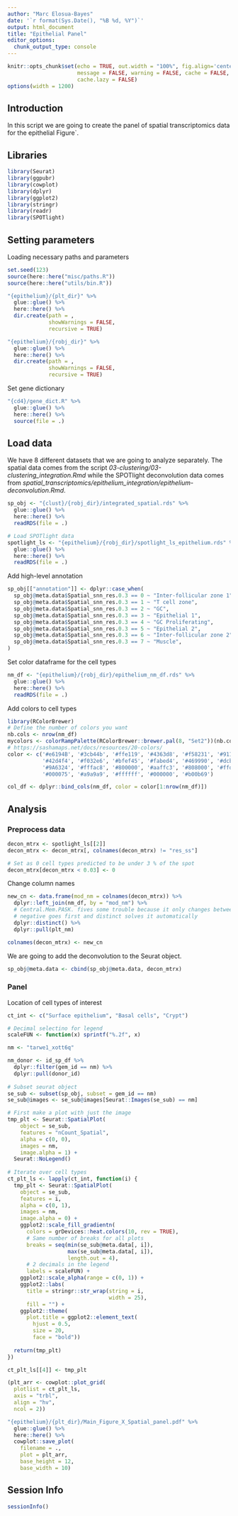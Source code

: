 ```yaml
---
author: "Marc Elosua-Bayes"
date: '`r format(Sys.Date(), "%B %d, %Y")`'
output: html_document
title: "Epithelial Panel"
editor_options: 
  chunk_output_type: console
---
```



```r
knitr::opts_chunk$set(echo = TRUE, out.width = "100%", fig.align='center', 
                      message = FALSE, warning = FALSE, cache = FALSE,
                      cache.lazy = FALSE)
options(width = 1200)
```

## Introduction
In this script we are going to create the panel of spatial transcriptomics data for the epithelial Figure`.

## Libraries
```r
library(Seurat)
library(ggpubr)
library(cowplot)
library(dplyr)
library(ggplot2)
library(stringr)
library(readr)
library(SPOTlight)
```

## Setting parameters
Loading necessary paths and parameters
```r
set.seed(123)
source(here::here("misc/paths.R"))
source(here::here("utils/bin.R"))

"{epithelium}/{plt_dir}" %>%
  glue::glue() %>%
  here::here() %>%
  dir.create(path = ,
             showWarnings = FALSE,
             recursive = TRUE)

"{epithelium}/{robj_dir}" %>%
  glue::glue() %>%
  here::here() %>%
  dir.create(path = ,
             showWarnings = FALSE,
             recursive = TRUE)
```

Set gene dictionary
```r
"{cd4}/gene_dict.R" %>%
  glue::glue() %>%
  here::here() %>%
  source(file = .)
```

## Load data
We have 8 different datasets that we are going to analyze separately.
The spatial data comes from the script *03-clustering/03-clustering_integration.Rmd* while the SPOTlight deconvolution data comes from *spatial_transcriptomics/epithelium_integration/epithelium-deconvolution.Rmd*. \
```r
sp_obj <- "{clust}/{robj_dir}/integrated_spatial.rds" %>%
  glue::glue() %>%
  here::here() %>%
  readRDS(file = .)

# Load SPOTlight data
spotlight_ls <- "{epithelium}/{robj_dir}/spotlight_ls_epithelium.rds" %>%
  glue::glue() %>% 
  here::here() %>%
  readRDS(file = .)
```

Add high-level annotation
```r
sp_obj[["annotation"]] <- dplyr::case_when(
  sp_obj@meta.data$Spatial_snn_res.0.3 == 0 ~ "Inter-follicular zone 1",
  sp_obj@meta.data$Spatial_snn_res.0.3 == 1 ~ "T cell zone",
  sp_obj@meta.data$Spatial_snn_res.0.3 == 2 ~ "GC",
  sp_obj@meta.data$Spatial_snn_res.0.3 == 3 ~ "Epithelial 1",
  sp_obj@meta.data$Spatial_snn_res.0.3 == 4 ~ "GC Proliferating",
  sp_obj@meta.data$Spatial_snn_res.0.3 == 5 ~ "Epithelial 2",
  sp_obj@meta.data$Spatial_snn_res.0.3 == 6 ~ "Inter-follicular zone 2",
  sp_obj@meta.data$Spatial_snn_res.0.3 == 7 ~ "Muscle",
)
```

Set color dataframe for the cell types
```r
nm_df <- "{epithelium}/{robj_dir}/epithelium_nm_df.rds" %>%
  glue::glue() %>% 
  here::here() %>%
  readRDS(file = .)
```

Add colors to cell types
```r
library(RColorBrewer)
# Define the number of colors you want
nb.cols <- nrow(nm_df)
mycolors <- colorRampPalette(RColorBrewer::brewer.pal(8, "Set2"))(nb.cols)
# https://sashamaps.net/docs/resources/20-colors/
color <- c('#e6194B', '#3cb44b', '#ffe119', '#4363d8', '#f58231', '#911eb4',
           '#42d4f4', '#f032e6', '#bfef45', '#fabed4', '#469990', '#dcbeff',
           '#9A6324', '#fffac8', '#800000', '#aaffc3', '#808000', '#ffd8b1',
           '#000075', '#a9a9a9', '#ffffff', '#000000', '#b00b69')

col_df <- dplyr::bind_cols(nm_df, color = color[1:nrow(nm_df)])
```

## Analysis

### Preprocess data
```r
decon_mtrx <- spotlight_ls[[2]]
decon_mtrx <- decon_mtrx[, colnames(decon_mtrx) != "res_ss"]

# Set as 0 cell types predicted to be under 3 % of the spot
decon_mtrx[decon_mtrx < 0.03] <- 0
```

Change column names
```r
new_cn <- data.frame(mod_nm = colnames(decon_mtrx)) %>%
  dplyr::left_join(nm_df, by = "mod_nm") %>%
  # Central.Mem.PASK. fives some trouble because it only changes between + an -
  # negative goes first and distinct solves it automatically
  dplyr::distinct() %>%
  dplyr::pull(plt_nm)

colnames(decon_mtrx) <- new_cn
```

We are going to add the deconvolution to the Seurat object.
```r
sp_obj@meta.data <- cbind(sp_obj@meta.data, decon_mtrx)
```

### Panel
Location of cell types of interest
```r
ct_int <- c("Surface epithelium", "Basal cells", "Crypt")

# Decimal selectino for legend
scaleFUN <- function(x) sprintf("%.2f", x)

nm <- "tarwe1_xott6q"

nm_donor <- id_sp_df %>%
  dplyr::filter(gem_id == nm) %>%
  dplyr::pull(donor_id)
  
# Subset seurat object
se_sub <- subset(sp_obj, subset = gem_id == nm)
se_sub@images <- se_sub@images[Seurat::Images(se_sub) == nm]

# First make a plot with just the image
tmp_plt <- Seurat::SpatialPlot(
    object = se_sub,
    features = "nCount_Spatial",
    alpha = c(0, 0),
    images = nm,
    image.alpha = 1) +
  Seurat::NoLegend()
  
# Iterate over cell types
ct_plt_ls <- lapply(ct_int, function(i) {
  tmp_plt <- Seurat::SpatialPlot(
    object = se_sub,
    features = i,
    alpha = c(0, 1),
    images = nm,
    image.alpha = 0) +
    ggplot2::scale_fill_gradientn(
      colors = grDevices::heat.colors(10, rev = TRUE),
      # Same number of breaks for all plots
      breaks = seq(min(se_sub@meta.data[, i]),
                   max(se_sub@meta.data[, i]),
                   length.out = 4),
      # 2 decimals in the legend
      labels = scaleFUN) +
    ggplot2::scale_alpha(range = c(0, 1)) +
    ggplot2::labs(
      title = stringr::str_wrap(string = i,
                                width = 25),
      fill = "") +
    ggplot2::theme(
      plot.title = ggplot2::element_text(
        hjust = 0.5,
        size = 20,
        face = "bold"))
  
  return(tmp_plt)
})

ct_plt_ls[[4]] <- tmp_plt

(plt_arr <- cowplot::plot_grid(
  plotlist = ct_plt_ls,
  axis = "trbl",
  align = "hv",
  ncol = 2))

"{epithelium}/{plt_dir}/Main_Figure_X_Spatial_panel.pdf" %>%
  glue::glue() %>%
  here::here() %>%
  cowplot::save_plot(
    filename = .,
    plot = plt_arr,
    base_height = 12,
    base_width = 10)

```

## Session Info
```r
sessionInfo()
```
